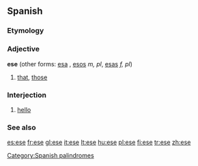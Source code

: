 {{see|ése}}
==Spanish==

===Etymology===
{{L.|es}} {{term|ipse}}

===Adjective===
'''ese''' {{m}} (other forms: [[esa]] {{f}}, [[esos]] ''m, pl'', [[esas]] ''f, pl'') {{context|demonstrative|lang=es}}

# [[that]], [[those]]

===Interjection===
{{infl|es|interjection}}

# {{Mexico|informal|lang=es}} [[hello]]

===See also===
{{Spanish pronoun}}

[[Category:Spanish palindromes]]

[[es:ese]]
[[fr:ese]]
[[gl:ese]]
[[it:ese]]
[[lt:ese]]
[[hu:ese]]
[[pl:ese]]
[[fi:ese]]
[[tr:ese]]
[[zh:ese]]